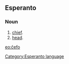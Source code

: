 ==Esperanto==
===Noun===
# [[chief]].
# [[head]].

[[eo:ĉefo]]
[[Category:Esperanto language]]
{{Universala Vortaro}}